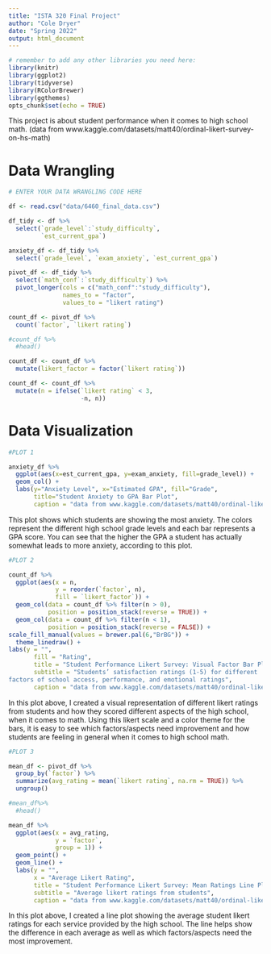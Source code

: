 ```yaml
---
title: "ISTA 320 Final Project"
author: "Cole Dryer"
date: "Spring 2022"
output: html_document
---
```


```r
# remember to add any other libraries you need here:
library(knitr)
library(ggplot2)
library(tidyverse)
library(RColorBrewer)
library(ggthemes)
opts_chunk$set(echo = TRUE)
```

This project is about student performance when it comes to high school math. 
(data from www.kaggle.com/datasets/matt40/ordinal-likert-survey-on-hs-math)

# Data Wrangling

```r
# ENTER YOUR DATA WRANGLING CODE HERE

df <- read.csv("data/6460_final_data.csv")

df_tidy <- df %>%
  select(`grade_level`:`study_difficulty`,
         `est_current_gpa`)

anxiety_df <- df_tidy %>%
  select(`grade_level`, `exam_anxiety`, `est_current_gpa`)

pivot_df <- df_tidy %>%
  select(`math_conf`:`study_difficulty`) %>%
  pivot_longer(cols = c("math_conf":"study_difficulty"),
               names_to = "factor",
               values_to = "likert rating")

count_df <- pivot_df %>%
  count(`factor`, `likert rating`)

#count_df %>%
  #head()

count_df <- count_df %>%
  mutate(likert_factor = factor(`likert rating`))

count_df <- count_df %>%
  mutate(n = ifelse(`likert rating` < 3,
                    -n, n))
```

# Data Visualization

```r

#PLOT 1

anxiety_df %>%
  ggplot(aes(x=est_current_gpa, y=exam_anxiety, fill=grade_level)) +
  geom_col() +
  labs(y="Anxiety Level", x="Estimated GPA", fill="Grade",
       title="Student Anxiety to GPA Bar Plot",
       caption = "data from www.kaggle.com/datasets/matt40/ordinal-likert-survey-on-hs-math")

```

This plot shows which students are showing the most anxiety. The colors represent the different high school grade levels and each bar represents a GPA score. You can see that the higher the GPA a student has actually somewhat leads to more anxiety, according to this plot. 

```r

#PLOT 2

count_df %>%
  ggplot(aes(x = n,
             y = reorder(`factor`, n),
             fill = `likert_factor`)) +
  geom_col(data = count_df %>% filter(n > 0),
           position = position_stack(reverse = TRUE)) +
  geom_col(data = count_df %>% filter(n < 1),
           position = position_stack(reverse = FALSE)) +
scale_fill_manual(values = brewer.pal(6,"BrBG")) +
  theme_linedraw() +
labs(y = "",
       fill = "Rating",
       title = "Student Performance Likert Survey: Visual Factor Bar Plot",
       subtitle = "Students’ satisfaction ratings (1-5) for different 
factors of school access, performance, and emotional ratings",
       caption = "data from www.kaggle.com/datasets/matt40/ordinal-likert-survey-on-hs-math")
```

In this plot above, I created a visual representation of different likert ratings from students and how they scored different aspects of the high school, when it comes to math. Using this likert scale and a color theme for the bars, it is easy to see which factors/aspects need improvement and how students are feeling in general when it comes to high school math.

```r

#PLOT 3

mean_df <- pivot_df %>%
  group_by(`factor`) %>%
  summarize(avg_rating = mean(`likert rating`, na.rm = TRUE)) %>%
  ungroup()

#mean_df%>%
  #head()

mean_df %>%
  ggplot(aes(x = avg_rating,
             y = `factor`,
             group = 1)) +
  geom_point() +
  geom_line() +
  labs(y = "",
       x = "Average Likert Rating",
       title = "Student Performance Likert Survey: Mean Ratings Line Plot",
       subtitle = "Average likert ratings from students",
       caption = "data from www.kaggle.com/datasets/matt40/ordinal-likert-survey-on-hs-math")
```

In this plot above, I created a line plot showing the average student likert ratings for each service provided by the high school. The line helps show the difference in each average as well as which factors/aspects need the most improvement.




